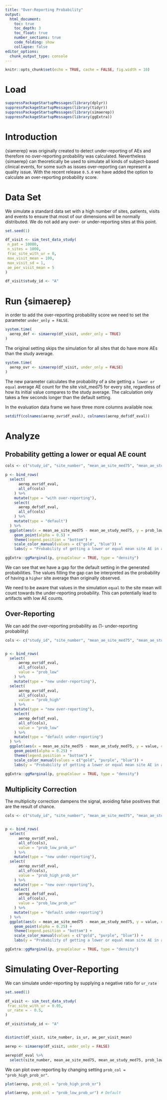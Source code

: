 ```yaml
---
title: "Over-Reporting Probability"
output:
  html_document:
    toc: true
    toc_depth: 3
    toc_float: true
    number_sections: true
    code_folding: show
    collapse: false
editor_options:
  chunk_output_type: console
---
```


```r
knitr::opts_chunk$set(echo = TRUE, cache = FALSE, fig.width = 10)
```

# Load
```r
suppressPackageStartupMessages(library(dplyr))
suppressPackageStartupMessages(library(tidyr))
suppressPackageStartupMessages(library(simaerep))
suppressPackageStartupMessages(library(ggExtra))
```

# Introduction

{siamerep} was originally created to detect under-reporting of AEs and therefore no over-reporting probability was calculated. Nevertheless {simaerep} can theoretically be used to simulate all kinds of subject-based clinical events, for some such as issues over-reporting can represent a quality issue.  With the recent release `0.5.0` we have added the option to calculate an over-reporting probability score.

# Data Set

We simulate a standard data set with a high number of sites, patients, visits and events to ensure that most of our dimensions will be normally distributed. We do not add any over- or under-reporting sites at this point.

```r

set.seed(1)

df_visit <- sim_test_data_study(
 n_pat = 10000,
 n_sites = 1000,
 frac_site_with_ur = 0,
 max_visit_mean = 100,
 max_visit_sd = 1,
 ae_per_visit_mean = 5
)

df_visit$study_id <- "A"
```

# Run {simaerep}

in order to add the over-reporting probability score we need to set the parameter `under_only = FALSE`.

```r
system.time(
  aerep_def <- simaerep(df_visit, under_only = TRUE)
)
```

The original setting skips the simulation for all sites that do have more AEs than the study average.

```r
system.time(
  aerep_ovr <- simaerep(df_visit, under_only = FALSE)
)
```

The new parameter calculates the probability of a site getting `a lower or equal` average AE count for the site visit_med75 for every site, regardless of how its initial value compares to the study average. The calculation only takes a few seconds longer than the default setting.

In the evaluation data frame we have three more columns available now.

```r
setdiff(colnames(aerep_ovr$df_eval), colnames(aerep_def$df_eval))
```

# Analyze

## Probability getting a lower or equal AE count


```r

cols <- c("study_id", "site_number", "mean_ae_site_med75", "mean_ae_study_med75", "prob_low")

p <- bind_rows(
  select(
      aerep_ovr$df_eval,
      all_of(cols)
    ) %>%
    mutate(type = "with over-reporting"),
    select(
      aerep_def$df_eval,
      all_of(cols)
    ) %>%
    mutate(type = "default")
  ) %>%
  ggplot(aes(x = mean_ae_site_med75 - mean_ae_study_med75, y = prob_low, color = type)) +
    geom_point(alpha = 0.5) +
    theme(legend.position = "bottom") +
    scale_color_manual(values = c("gold", "blue")) +
    labs(y = "Probability of getting a lower or equal mean site AE in a 1000x simulation")

ggExtra::ggMarginal(p, groupColour = TRUE, type = "density")
```


We can see that we have a gap for the default setting in the generated probabilities. The values filling the gap can be interpreted as the probability of having a `higher` site average than originally observed.

We need to be aware that values in the simulation `equal` to the site mean will count towards the under-reporting probability. This can potentially lead to artifacts with low AE counts.

## Over-Reporting

We can add the over-reporting probability as (1- under-reporting probability)

```r

cols <- c("study_id", "site_number", "mean_ae_site_med75", "mean_ae_study_med75")


p <- bind_rows(
  select(
      aerep_ovr$df_eval,
      all_of(cols),
      value = "prob_low"
    ) %>%
    mutate(type = "new under-reporting"),
  select(
      aerep_ovr$df_eval,
      all_of(cols),
      value = "prob_high"
    ) %>%
    mutate(type = "new over-reporting"),
    select(
      aerep_def$df_eval,
      all_of(cols),
      value = "prob_low"
    ) %>%
    mutate(type = "default under-reporting")
  ) %>%
  ggplot(aes(x = mean_ae_site_med75 - mean_ae_study_med75, y = value, color = type)) +
    geom_point(alpha = 0.25) +
    theme(legend.position = "bottom") +
    scale_color_manual(values = c("gold", "purple", "blue")) +
    labs(y = "Probability of getting a lower or equal mean site AE in a 1000x simulation")

ggExtra::ggMarginal(p, groupColour = TRUE, type = "density")
```

## Multiplicity Correction

The multiplicity correction dampens the signal, avoiding false positives that are the result of chance.

```r

cols <- c("study_id", "site_number", "mean_ae_site_med75", "mean_ae_study_med75")


p <- bind_rows(
  select(
      aerep_ovr$df_eval,
      all_of(cols),
      value = "prob_low_prob_ur"
    ) %>%
    mutate(type = "new under-reporting"),
  select(
      aerep_ovr$df_eval,
      all_of(cols),
      value = "prob_high_prob_or"
    ) %>%
    mutate(type = "new over-reporting"),
    select(
      aerep_def$df_eval,
      all_of(cols),
      value = "prob_low_prob_ur"
    ) %>%
    mutate(type = "default under-reporting")
  ) %>%
  ggplot(aes(x = mean_ae_site_med75 - mean_ae_study_med75, y = value, color = type)) +
    geom_point(alpha = 0.25) +
    theme(legend.position = "bottom") +
    scale_color_manual(values = c("gold", "purple", "blue")) +
    labs(y = "Probability of getting a lower or equal mean site AE in a 1000x simulation")

ggExtra::ggMarginal(p, groupColour = TRUE, type = "density")
```

# Simulating Over-Reporting

We can simulate under-reporting by supplying a negative ratio for `ur_rate`

```r

set.seed(1)

df_visit <- sim_test_data_study(
 frac_site_with_ur = 0.05,
 ur_rate = - 0.5,
)

df_visit$study_id <- "A"


distinct(df_visit, site_number, is_ur, ae_per_visit_mean)
```


```r
aerep <- simaerep(df_visit, under_only = FALSE)
```

```r
aerep$df_eval %>%
  select(site_number, mean_ae_site_med75, mean_ae_study_med75, prob_low_prob_ur, prob_high_prob_or)
```

We can plot over-reporting by changing setting `prob_col = "prob_high_prob_or"`.

```r
plot(aerep, prob_col = "prob_high_prob_or")

plot(aerep, prob_col = "prob_low_prob_ur") # Default
```

